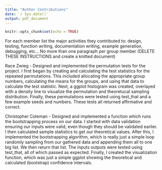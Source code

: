 ```yaml
---
title: "Author Contributions"
date: `r Sys.date()`
output: pdf_document
---
```


```r
knitr::opts_chunk$set(echo = TRUE)
```

For each member list the major activities they contributed to: design, testing, function writing, documentation writing, example generation, debugging, etc... No more than one paragraph per group member (DELETE THESE INSTRUCTIONS and create a knitted document)


Race Zwieg - 
Designed and implemented the permutation tests for the project. I first began by creating and calculating the test statistics for the repeated permutations.
This included allocating the appropriate group numbers, calculating the means for the groups, and using that data to calculate the test statistic.
Next, a ggplot histogram was created, overlayed with a density line to visualize the permutation and theoretucal sampling distribution.
Finally, these permutations were tested using test_that and a few example seeds and numbers. These tests all returned affirmative and correct.




Christopher Coleman - 
Designed and implemented a function which runs the bootstrapping process on our data. I started with data validation ensuring our inputs were valid, even though they should be validated earlier. I then calculated sample statistics to get our theoretical values. After this, I implemented the bootstrapping algorithm, which is really just a simple loop randomly sampling from our gathered data and appending them all to one big list. We then return that list. The inputs outputs were tested using test_that, all of which passed as expected. Finally, I created the visualization function, which was just a simple ggplot showing the theoretical and calculated (bootstrap) confidence intervals.
